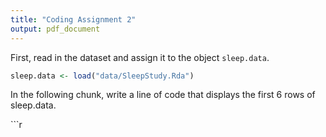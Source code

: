 ```yaml
---
title: "Coding Assignment 2"
output: pdf_document
---
```


First, read in the dataset and assign it to the object `sleep.data`.

```r
sleep.data <- load("data/SleepStudy.Rda")
```

In the following chunk, write a line of code that displays the first 6 rows of sleep.data.

```r

